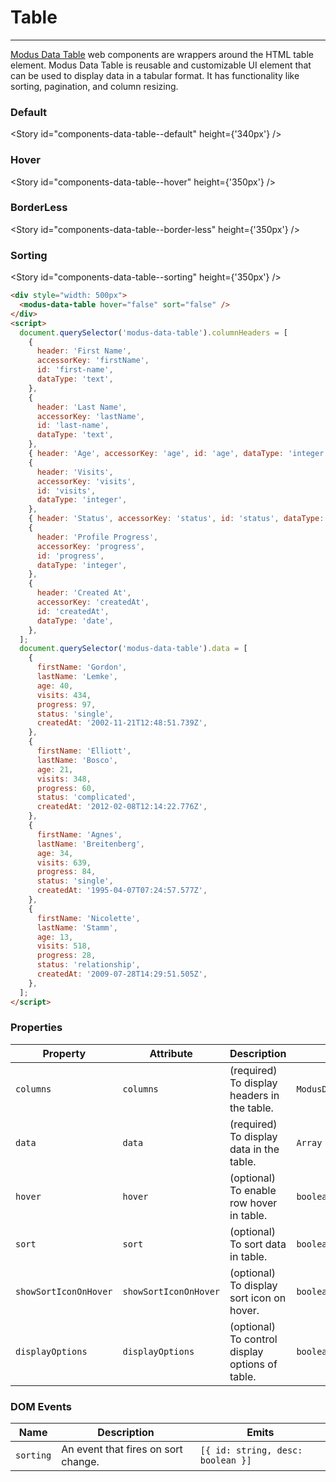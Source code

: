 
# Table

<modus-alert type="warning" message="This component is under construction!"></modus-alert>

---

[Modus Data Table](https://modus.trimble.com/components/tables/) web components are wrappers around the HTML table element. Modus Data Table is reusable and customizable UI element that can be used to display data in a tabular format. It has functionality like sorting, pagination, and column resizing.

### Default

<Story id="components-data-table--default" height={'340px'} />

### Hover

<Story id="components-data-table--hover" height={'350px'} />

### BorderLess

<Story id="components-data-table--border-less" height={'350px'} />

### Sorting

<Story id="components-data-table--sorting" height={'350px'} />

```html
<div style="width: 500px">
  <modus-data-table hover="false" sort="false" />
</div>
<script>
  document.querySelector('modus-data-table').columnHeaders = [
    {
      header: 'First Name',
      accessorKey: 'firstName',
      id: 'first-name',
      dataType: 'text',
    },
    {
      header: 'Last Name',
      accessorKey: 'lastName',
      id: 'last-name',
      dataType: 'text',
    },
    { header: 'Age', accessorKey: 'age', id: 'age', dataType: 'integer' },
    {
      header: 'Visits',
      accessorKey: 'visits',
      id: 'visits',
      dataType: 'integer',
    },
    { header: 'Status', accessorKey: 'status', id: 'status', dataType: 'text' },
    {
      header: 'Profile Progress',
      accessorKey: 'progress',
      id: 'progress',
      dataType: 'integer',
    },
    {
      header: 'Created At',
      accessorKey: 'createdAt',
      id: 'createdAt',
      dataType: 'date',
    },
  ];
  document.querySelector('modus-data-table').data = [
    {
      firstName: 'Gordon',
      lastName: 'Lemke',
      age: 40,
      visits: 434,
      progress: 97,
      status: 'single',
      createdAt: '2002-11-21T12:48:51.739Z',
    },
    {
      firstName: 'Elliott',
      lastName: 'Bosco',
      age: 21,
      visits: 348,
      progress: 60,
      status: 'complicated',
      createdAt: '2012-02-08T12:14:22.776Z',
    },
    {
      firstName: 'Agnes',
      lastName: 'Breitenberg',
      age: 34,
      visits: 639,
      progress: 84,
      status: 'single',
      createdAt: '1995-04-07T07:24:57.577Z',
    },
    {
      firstName: 'Nicolette',
      lastName: 'Stamm',
      age: 13,
      visits: 518,
      progress: 28,
      status: 'relationship',
      createdAt: '2009-07-28T14:29:51.505Z',
    },
  ];
</script>
```

### Properties

| Property              | Attribute             | Description                                     | Type                     | Default     |
| --------------------- | --------------------- | ----------------------------------------------- | ------------------------ | ----------- |
| `columns`             | `columns`             | (required) To display headers in the table.     | `ModusDataTableColumn[]` | `undefined` |
| `data`                | `data`                | (required) To display data in the table.        | `Array`                  | `undefined` |
| `hover`               | `hover`               | (optional) To enable row hover in table.        | `boolean`                | `false`     |
| `sort`                | `sort`                | (optional) To sort data in table.               | `boolean`                | `false`     |
| `showSortIconOnHover` | `showSortIconOnHover` | (optional) To display sort icon on hover.       | `boolean`                | `false`     |
| `displayOptions`      | `displayOptions`      | (optional) To control display options of table. | `boolean`                | `false`     |

### DOM Events

| Name      | Description                         | Emits                             |
| --------- | ----------------------------------- | --------------------------------- |
| `sorting` | An event that fires on sort change. | `[{ id: string, desc: boolean }]` |
